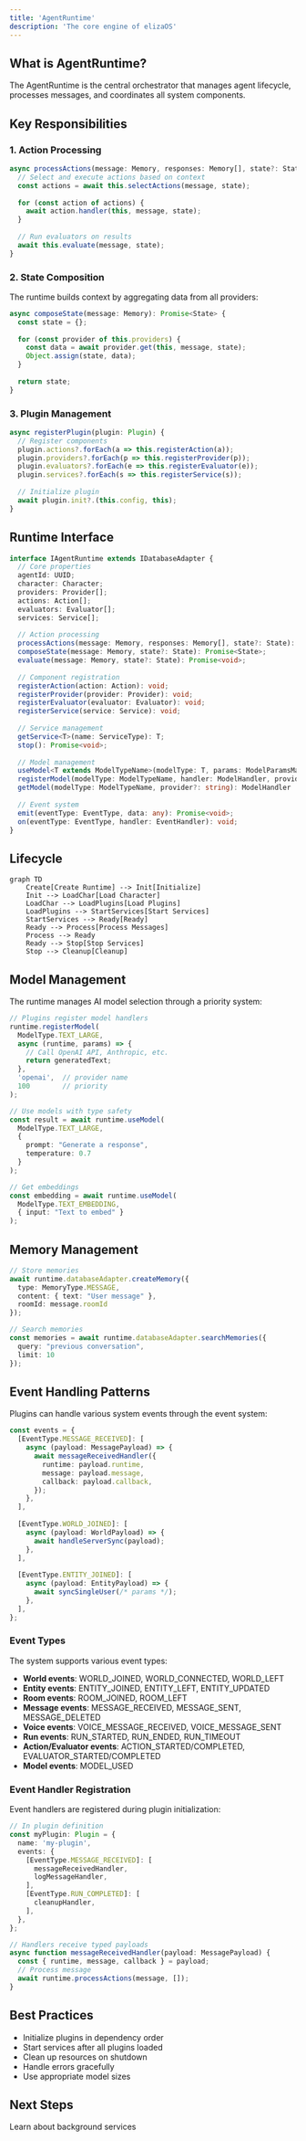```yaml
---
title: 'AgentRuntime'
description: 'The core engine of elizaOS'
---
```


## What is AgentRuntime?

The AgentRuntime is the central orchestrator that manages agent lifecycle, processes messages, and coordinates all system components.

## Key Responsibilities

### 1. Action Processing

```typescript
async processActions(message: Memory, responses: Memory[], state?: State): Promise<void> {
  // Select and execute actions based on context
  const actions = await this.selectActions(message, state);
  
  for (const action of actions) {
    await action.handler(this, message, state);
  }
  
  // Run evaluators on results
  await this.evaluate(message, state);
}
```

### 2. State Composition

The runtime builds context by aggregating data from all providers:

```typescript
async composeState(message: Memory): Promise<State> {
  const state = {};
  
  for (const provider of this.providers) {
    const data = await provider.get(this, message, state);
    Object.assign(state, data);
  }
  
  return state;
}
```

### 3. Plugin Management

```typescript
async registerPlugin(plugin: Plugin) {
  // Register components
  plugin.actions?.forEach(a => this.registerAction(a));
  plugin.providers?.forEach(p => this.registerProvider(p));
  plugin.evaluators?.forEach(e => this.registerEvaluator(e));
  plugin.services?.forEach(s => this.registerService(s));
  
  // Initialize plugin
  await plugin.init?.(this.config, this);
}
```

## Runtime Interface

```typescript
interface IAgentRuntime extends IDatabaseAdapter {
  // Core properties
  agentId: UUID;
  character: Character;
  providers: Provider[];
  actions: Action[];
  evaluators: Evaluator[];
  services: Service[];
  
  // Action processing
  processActions(message: Memory, responses: Memory[], state?: State): Promise<void>;
  composeState(message: Memory, state?: State): Promise<State>;
  evaluate(message: Memory, state?: State): Promise<void>;
  
  // Component registration
  registerAction(action: Action): void;
  registerProvider(provider: Provider): void;
  registerEvaluator(evaluator: Evaluator): void;
  registerService(service: Service): void;
  
  // Service management
  getService<T>(name: ServiceType): T;
  stop(): Promise<void>;
  
  // Model management
  useModel<T extends ModelTypeName>(modelType: T, params: ModelParamsMap[T], provider?: string): Promise<ModelResultMap[T]>;
  registerModel(modelType: ModelTypeName, handler: ModelHandler, provider?: string, priority?: number): void;
  getModel(modelType: ModelTypeName, provider?: string): ModelHandler | undefined;
  
  // Event system
  emit(eventType: EventType, data: any): Promise<void>;
  on(eventType: EventType, handler: EventHandler): void;
}
```

## Lifecycle

```mermaid
graph TD
    Create[Create Runtime] --> Init[Initialize]
    Init --> LoadChar[Load Character]
    LoadChar --> LoadPlugins[Load Plugins]
    LoadPlugins --> StartServices[Start Services]
    StartServices --> Ready[Ready]
    Ready --> Process[Process Messages]
    Process --> Ready
    Ready --> Stop[Stop Services]
    Stop --> Cleanup[Cleanup]
```

## Model Management

The runtime manages AI model selection through a priority system:

```typescript
// Plugins register model handlers
runtime.registerModel(
  ModelType.TEXT_LARGE,
  async (runtime, params) => {
    // Call OpenAI API, Anthropic, etc.
    return generatedText;
  },
  'openai',  // provider name
  100        // priority
);

// Use models with type safety
const result = await runtime.useModel(
  ModelType.TEXT_LARGE,
  {
    prompt: "Generate a response",
    temperature: 0.7
  }
);

// Get embeddings
const embedding = await runtime.useModel(
  ModelType.TEXT_EMBEDDING,
  { input: "Text to embed" }
);
```

## Memory Management

```typescript
// Store memories
await runtime.databaseAdapter.createMemory({
  type: MemoryType.MESSAGE,
  content: { text: "User message" },
  roomId: message.roomId
});

// Search memories
const memories = await runtime.databaseAdapter.searchMemories({
  query: "previous conversation",
  limit: 10
});
```

## Event Handling Patterns

Plugins can handle various system events through the event system:

```typescript
const events = {
  [EventType.MESSAGE_RECEIVED]: [
    async (payload: MessagePayload) => {
      await messageReceivedHandler({
        runtime: payload.runtime,
        message: payload.message,
        callback: payload.callback,
      });
    },
  ],
  
  [EventType.WORLD_JOINED]: [
    async (payload: WorldPayload) => {
      await handleServerSync(payload);
    },
  ],
  
  [EventType.ENTITY_JOINED]: [
    async (payload: EntityPayload) => {
      await syncSingleUser(/* params */);
    },
  ],
};
```

### Event Types

The system supports various event types:
- **World events**: WORLD_JOINED, WORLD_CONNECTED, WORLD_LEFT
- **Entity events**: ENTITY_JOINED, ENTITY_LEFT, ENTITY_UPDATED
- **Room events**: ROOM_JOINED, ROOM_LEFT
- **Message events**: MESSAGE_RECEIVED, MESSAGE_SENT, MESSAGE_DELETED
- **Voice events**: VOICE_MESSAGE_RECEIVED, VOICE_MESSAGE_SENT
- **Run events**: RUN_STARTED, RUN_ENDED, RUN_TIMEOUT
- **Action/Evaluator events**: ACTION_STARTED/COMPLETED, EVALUATOR_STARTED/COMPLETED
- **Model events**: MODEL_USED

### Event Handler Registration

Event handlers are registered during plugin initialization:

```typescript
// In plugin definition
const myPlugin: Plugin = {
  name: 'my-plugin',
  events: {
    [EventType.MESSAGE_RECEIVED]: [
      messageReceivedHandler,
      logMessageHandler,
    ],
    [EventType.RUN_COMPLETED]: [
      cleanupHandler,
    ],
  },
};

// Handlers receive typed payloads
async function messageReceivedHandler(payload: MessagePayload) {
  const { runtime, message, callback } = payload;
  // Process message
  await runtime.processActions(message, []);
}
```

## Best Practices

- Initialize plugins in dependency order
- Start services after all plugins loaded
- Clean up resources on shutdown
- Handle errors gracefully
- Use appropriate model sizes

## Next Steps

<CardGroup cols={1}>
  <Card title="Services" icon="server" href="/deep-dive/services">
    Learn about background services
  </Card>
</CardGroup>